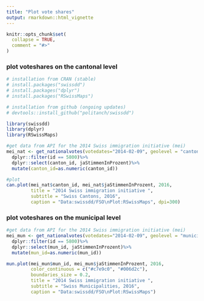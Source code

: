 ```yaml
---
title: "Plot vote shares"
output: rmarkdown::html_vignette
---
```


```r
knitr::opts_chunk$set(
  collapse = TRUE,
  comment = "#>"
)
```

### plot voteshares on the cantonal level
```r
# installation from CRAN (stable)
# install.packages("swissdd")
# install.packages("dplyr")
# install.packages("RSwissMaps")

# installation from github (ongoing updates)
# devtools::install_github("politanch/swissdd")

library(swissdd)
library(dplyr)
library(RSwissMaps)

#get data from API for the 2014 Swiss immigration initiative (mei)
mei_nat <- get_nationalvotes(votedates="2014-02-09", geolevel = "canton")%>%
  dplyr::filter(id == 5800)%>%
  dplyr::select(canton_id, jaStimmenInProzent)%>%
  mutate(canton_id=as.numeric(canton_id))

#plot
can.plot(mei_nat$canton_id, mei_nat$jaStimmenInProzent, 2016,
         title = "2014 Swiss immigration initiative ",
         subtitle = "Swiss Cantons, 2016", 
         caption = "Data:swissdd/FSO\nPlot:RSwissMaps", dpi=300)
```


### plot voteshares on the municipal level

```r
#get data from API for the 2014 Swiss immigration initiative (mei)
mei_mun <- get_nationalvotes(votedates="2014-02-09", geolevel = "municipality")%>%
  dplyr::filter(id == 5800)%>%
  dplyr::select(mun_id, jaStimmenInProzent)%>%
  mutate(mun_id=as.numeric(mun_id))

mun.plot(mei_mun$mun_id, mei_mun$jaStimmenInProzent, 2016,
         color_continuous = c("#c7e9c0", "#006d2c"),
         boundaries_size = 0.2,
         title = "2014 Swiss immigration initiative ",
         subtitle = "Swiss Municipalities, 2016", 
         caption = "Data:swissdd/FSO\nPlot:RSwissMaps")
```

